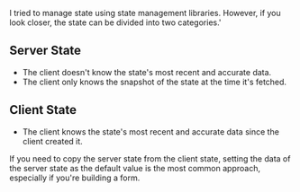 I tried to manage state using state management libraries. However, if you look closer, the state can be divided into two categories.'

## Server State

- The client doesn't know the state's most recent and accurate data.
- The client only knows the snapshot of the state at the time it's fetched.

## Client State

- The client knows the state's most recent and accurate data since the client created it.

If you need to copy the server state from the client state, setting the data of the server state as the default value is the most common approach, especially if you're building a form.
